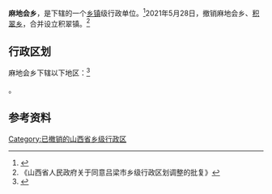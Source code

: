 {{中国乡级行政区|14/11/28/201/000}}

'''麻地会乡'''，是{{PRC admin/fullname|14/11/28/201/000|3}}下辖的一个[[乡镇|乡镇]]级行政单位。<ref>{{PRC admin/ref sgc|{{PRC admin/parent|14/11/28/201/000}}}}</ref>2021年5月28日，撤销麻地会乡、[[积翠乡|积翠乡]]，合并设立积翠镇。<ref>《山西省人民政府关于同意吕梁市乡级行政区划调整的批复》</ref>

== 行政区划 ==

麻地会乡下辖以下地区：<ref>{{PRC admin/ref sgc|14/11/28/201/000}}</ref>

{{PRC admin/children|14/11/28/201/000}}。

== 参考资料 ==

{{reflist}}

{{PRC admin/navcat|14/11/28/201/000}}

[[Category:已撤销的山西省乡级行政区|Category:已撤销的山西省乡级行政区]]